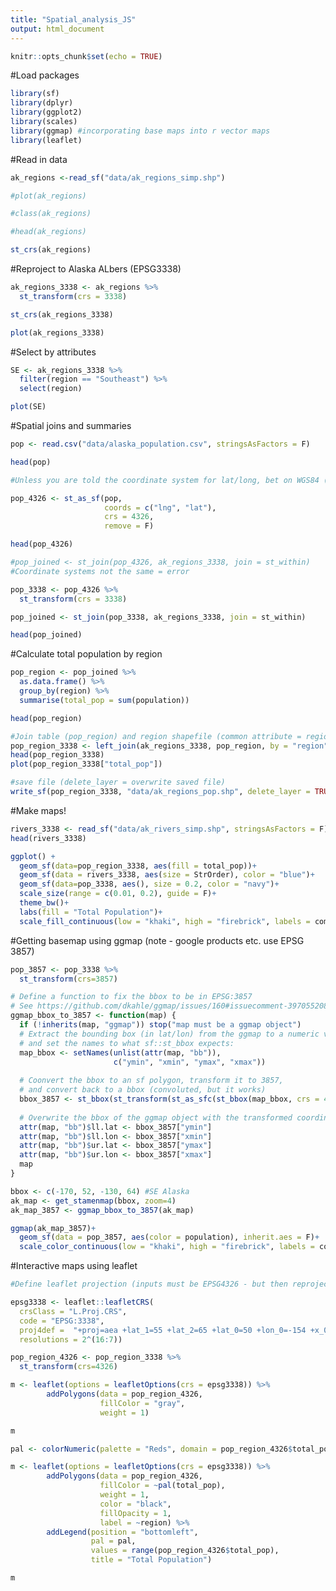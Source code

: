 ```yaml
---
title: "Spatial_analysis_JS"
output: html_document
---
```


```r
knitr::opts_chunk$set(echo = TRUE)
```


#Load packages
```r
library(sf)
library(dplyr)
library(ggplot2)
library(scales)
library(ggmap) #incorporating base maps into r vector maps
library(leaflet)
```


#Read in data
```r
ak_regions <-read_sf("data/ak_regions_simp.shp")

#plot(ak_regions)

#class(ak_regions)

#head(ak_regions)

st_crs(ak_regions)
```

#Reproject to Alaska ALbers (EPSG3338)
```r
ak_regions_3338 <- ak_regions %>% 
  st_transform(crs = 3338)

st_crs(ak_regions_3338)

plot(ak_regions_3338)
```

#Select by attributes 
```r
SE <- ak_regions_3338 %>% 
  filter(region == "Southeast") %>%
  select(region)

plot(SE)
```


#Spatial joins and summaries
```r
pop <- read.csv("data/alaska_population.csv", stringsAsFactors = F)

head(pop)

#Unless you are told the coordinate system for lat/long, bet on WGS84 (4326)

pop_4326 <- st_as_sf(pop, 
                     coords = c("lng", "lat"), 
                     crs = 4326, 
                     remove = F)

head(pop_4326)
```

```r
#pop_joined <- st_join(pop_4326, ak_regions_3338, join = st_within)
#Coordinate systems not the same = error

pop_3338 <- pop_4326 %>% 
  st_transform(crs = 3338)

pop_joined <- st_join(pop_3338, ak_regions_3338, join = st_within)

head(pop_joined)
```


#Calculate total population by region
```r
pop_region <- pop_joined %>%
  as.data.frame() %>% 
  group_by(region) %>% 
  summarise(total_pop = sum(population))

head(pop_region)
```

```r
#Join table (pop_region) and region shapefile (common attribute = region)
pop_region_3338 <- left_join(ak_regions_3338, pop_region, by = "region")
head(pop_region_3338)
plot(pop_region_3338["total_pop"])

#save file (delete_layer = overwrite saved file)
write_sf(pop_region_3338, "data/ak_regions_pop.shp", delete_layer = TRUE)
```


#Make maps!
```r
rivers_3338 <- read_sf("data/ak_rivers_simp.shp", stringsAsFactors = F)
head(rivers_3338)
```

```r
ggplot() +
  geom_sf(data=pop_region_3338, aes(fill = total_pop))+
  geom_sf(data = rivers_3338, aes(size = StrOrder), color = "blue")+
  geom_sf(data=pop_3338, aes(), size = 0.2, color = "navy")+
  scale_size(range = c(0.01, 0.2), guide = F)+
  theme_bw()+
  labs(fill = "Total Population")+
  scale_fill_continuous(low = "khaki", high = "firebrick", labels = comma)
```


#Getting basemap using ggmap (note - google products etc. use EPSG 3857)
```r
pop_3857 <- pop_3338 %>% 
  st_transform(crs=3857)
```

```r
# Define a function to fix the bbox to be in EPSG:3857
# See https://github.com/dkahle/ggmap/issues/160#issuecomment-397055208
ggmap_bbox_to_3857 <- function(map) {
  if (!inherits(map, "ggmap")) stop("map must be a ggmap object")
  # Extract the bounding box (in lat/lon) from the ggmap to a numeric vector, 
  # and set the names to what sf::st_bbox expects:
  map_bbox <- setNames(unlist(attr(map, "bb")), 
                       c("ymin", "xmin", "ymax", "xmax"))
  
  # Coonvert the bbox to an sf polygon, transform it to 3857, 
  # and convert back to a bbox (convoluted, but it works)
  bbox_3857 <- st_bbox(st_transform(st_as_sfc(st_bbox(map_bbox, crs = 4326)), 3857))
  
  # Overwrite the bbox of the ggmap object with the transformed coordinates 
  attr(map, "bb")$ll.lat <- bbox_3857["ymin"]
  attr(map, "bb")$ll.lon <- bbox_3857["xmin"]
  attr(map, "bb")$ur.lat <- bbox_3857["ymax"]
  attr(map, "bb")$ur.lon <- bbox_3857["xmax"]
  map
}
```

```r
bbox <- c(-170, 52, -130, 64) #SE Alaska
ak_map <- get_stamenmap(bbox, zoom=4)
ak_map_3857 <- ggmap_bbox_to_3857(ak_map)
```

```r
ggmap(ak_map_3857)+
  geom_sf(data = pop_3857, aes(color = population), inherit.aes = F)+
  scale_color_continuous(low = "khaki", high = "firebrick", labels = comma)
```


#Interactive maps using leaflet
```r
#Define leaflet projection (inputs must be EPSG4326 - but then reprojects eg to 3338)

epsg3338 <- leaflet::leafletCRS(
  crsClass = "L.Proj.CRS",
  code = "EPSG:3338",
  proj4def =  "+proj=aea +lat_1=55 +lat_2=65 +lat_0=50 +lon_0=-154 +x_0=0 +y_0=0 +ellps=GRS80 +towgs84=0,0,0,0,0,0,0 +units=m +no_defs",
  resolutions = 2^(16:7))
```

```r
pop_region_4326 <- pop_region_3338 %>% 
  st_transform(crs=4326)
```

```r
m <- leaflet(options = leafletOptions(crs = epsg3338)) %>%
        addPolygons(data = pop_region_4326, 
                    fillColor = "gray",
                    weight = 1)

m
```

```r
pal <- colorNumeric(palette = "Reds", domain = pop_region_4326$total_pop)

m <- leaflet(options = leafletOptions(crs = epsg3338)) %>%
        addPolygons(data = pop_region_4326, 
                    fillColor = ~pal(total_pop),
                    weight = 1,
                    color = "black",
                    fillOpacity = 1,
                    label = ~region) %>% 
        addLegend(position = "bottomleft",
                  pal = pal,
                  values = range(pop_region_4326$total_pop),
                  title = "Total Population")

m
```

